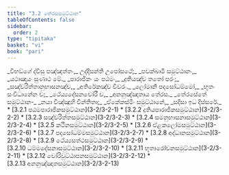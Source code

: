 ```yaml
---
title: "3.2 තේරසසමුට්ඨාන"
tableOfContents: false
sidebar:
  order: 2
type: "tipitaka"
basket: "vi"
book: "pari"
---
```



<DynamicBreadcrumb />

<Paragraph number="1084" type="verses" book="pari">
_විභඞ්ගේ ද්වීසු පඤ්ඤත්තං,_  
උද්දිසන්ති උපෝසථේ;_  
_පවක්ඛාමි සමුට්ඨානං,_  
_යථාඤායං සුණාථ මේ._  



</Paragraph>

<Paragraph number="1085" type="verses" book="pari">
_පාරාජිකං යං පඨමං,_  
_දුතියඤ්ච තතෝ පරං;_  
_සඤ්චරිත්තානුභාසනඤ්ච,_  
_අතිරේකඤ්ච චීවරං._  



</Paragraph>

<Paragraph number="1086" type="verses" book="pari">
_ලෝමානි පදසෝධම්මෝ,_  
_භූතං සංවිධානේන ච;_  
_ථේය්‍යදේසනචෝරී ච,_  
_අනනුඤ්ඤාතාය තේරස._  



</Paragraph>

<Paragraph number="1087" type="verses" book="pari">
_තේරසේතේ සමුට්ඨාන-_  
_නයා විඤ්ඤූහි චින්තිතා;_  
_ඒකේකස්මිං සමුට්ඨානේ,_  
_සදිසා ඉධ දිස්සරේ._  


</Paragraph>

<TableOfContents book="pari" section="3.2">
* [3.2.1 පඨමපාරාජිකසමුට්ඨාන](3-2/3-2-1)
* [3.2.2 දුතියපාරාජිකසමුට්ඨාන](3-2/3-2-2)
* [3.2.3 සඤ්චරිත්තසමුට්ඨාන](3-2/3-2-3)
* [3.2.4 සමනුභාසනාසමුට්ඨාන](3-2/3-2-4)
* [3.2.5 කථිනසමුට්ඨාන](3-2/3-2-5)
* [3.2.6 ඒළකලෝමසමුට්ඨාන](3-2/3-2-6)
* [3.2.7 පදසෝධම්මසමුට්ඨාන](3-2/3-2-7)
* [3.2.8 අද්ධානසමුට්ඨාන](3-2/3-2-8)
* [3.2.9 ථේය්‍යසත්ථසමුට්ඨාන](3-2/3-2-9)
* [3.2.10 ධම්මදේසනාසමුට්ඨාන](3-2/3-2-10)
* [3.2.11 භූතාරෝචනසමුට්ඨාන](3-2/3-2-11)
* [3.2.12 චෝරිවුට්ඨාපනසමුට්ඨාන](3-2/3-2-12)
* [3.2.13 අනනුඤ්ඤාතසමුට්ඨාන](3-2/3-2-13)
</TableOfContents>